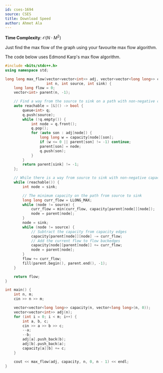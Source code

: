 ```yaml
---
id: cses-1694
source: CSES
title: Download Speed
author: Ahmet Ala
---
```


**Time Complexity**: $\mathcal O(N \cdot M^2)$

Just find the max flow of the graph using your favourite max flow algorithm.

<LanguageSection>

<CPPSection>

The code below uses Edmond Karp's max flow algorithm.

```cpp
#include <bits/stdc++.h>
using namespace std;

long long max_flow(vector<vector<int>> adj, vector<vector<long long>> capacity,
                   int n, int source, int sink) {
	long long flow = 0;
	vector<int> parent(n, -1);

	// Find a way from the source to sink on a path with non-negative capacities
	auto reachable = [&]() -> bool {
		queue<int> q;
		q.push(source);
		while (!q.empty()) {
			int node = q.front();
			q.pop();
			for (auto son : adj[node]) {
				long long w = capacity[node][son];
				if (w <= 0 || parent[son] != -1) continue;
				parent[son] = node;
				q.push(son);
			}
		}
		return parent[sink] != -1;
	};

	// While there is a way from source to sink with non-negative capacities
	while (reachable()) {
		int node = sink;

		// The minimum capacity on the path from source to sink
		long long curr_flow = LLONG_MAX;
		while (node != source) {
			curr_flow = min(curr_flow, capacity[parent[node]][node]);
			node = parent[node];
		}
		node = sink;
		while (node != source) {
			// Subtract the capacity from capacity edges
			capacity[parent[node]][node] -= curr_flow;
			// Add the current flow to flow backedges
			capacity[node][parent[node]] += curr_flow;
			node = parent[node];
		}
		flow += curr_flow;
		fill(parent.begin(), parent.end(), -1);
	}

	return flow;
}

int main() {
	int n, m;
	cin >> n >> m;

	vector<vector<long long>> capacity(n, vector<long long>(n, 0));
	vector<vector<int>> adj(n);
	for (int i = 0; i < m; i++) {
		int a, b, c;
		cin >> a >> b >> c;
		--a;
		--b;
		adj[a].push_back(b);
		adj[b].push_back(a);
		capacity[a][b] += c;
	}

	cout << max_flow(adj, capacity, n, 0, n - 1) << endl;
}
```

</CPPSection>

</LanguageSection>
